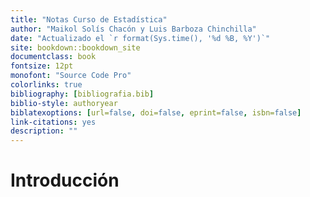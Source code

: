 ```yaml
--- 
title: "Notas Curso de Estadística"
author: "Maikol Solís Chacón y Luis Barboza Chinchilla"
date: "Actualizado el `r format(Sys.time(), '%d %B, %Y')`"
site: bookdown::bookdown_site
documentclass: book
fontsize: 12pt
monofont: "Source Code Pro"
colorlinks: true
bibliography: [bibliografia.bib]
biblio-style: authoryear
biblatexoptions: [url=false, doi=false, eprint=false, isbn=false]
link-citations: yes
description: ""
---
```



# Introducción

